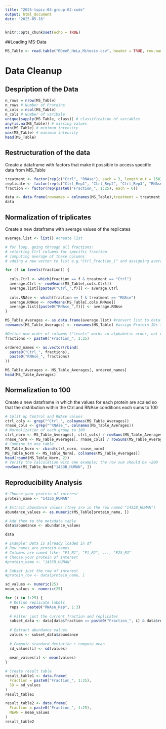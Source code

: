 ```yaml
---
title: "2025-topic-03-group-02-code"
output: html_document
date: "2025-05-16"
---
```


```r
knitr::opts_chunk$set(echo = TRUE)
```

##Loading MS-Data
```r
MS_Table <- read.table("RDeeP_HeLa_Mitosis.csv", header = TRUE, row.names = 1, sep = ";")
```

# Data Cleanup
## Despription of the Data
```r
n_rows = nrow(MS_Table) 
n_rows # Number of Proteins
n_cols = ncol(MS_Table) 
n_cols # Number of varibale
unique(sapply(MS_Table, class)) # classification of variables
any(is.na(MS_Table)) # missing values
min(MS_Table) # minimum intensity
max(MS_Table) # maximum intensity
head(MS_Table)
```

## Restructuration of the data
Create a dataframe with factors that make it possible to access specific data from MS_Table
```r
treatment <- factor(rep(c("Ctrl", "RNAse"), each = 3, length.out = 150))
replicate <- factor(rep(c("Ctrl_Rep1", "Ctrl_Rep2", "Ctrl_Rep3", "RNAse_Rep1","RNAse_Rep2", "RNAse_Rep3"),25))
fraction <- factor(rep(paste0("Fraction_", 1:25), each = 6))

data <- data.frame(rownames = colnames(MS_Table),treatment = treatment, replicate = replicate, fraction = fraction)
data
```
## Normalization of triplicates 
Create a new dataframe with average values of the replicates 
```r
average.list <- list() #create list

# for loop, going through all fractions: 
# selecting Ctrl columns for specific fraction
# computing average of these columns 
# adding a new vector to list e.g."Ctrl_Fraction_1" and assigning average values 

for (f in levels(fraction)) {
  
  cols.Ctrl <- which(fraction == f & treatment == "Ctrl") 
  average.Ctrl <- rowMeans(MS_Table[,cols.Ctrl]) 
  average.list[[paste0("Ctrl_",f)]] <- average.Ctrl 
  
  cols.RNAse <- which(fraction == f & treatment == "RNAse")
  average.RNAse <- rowMeans(MS_Table[,cols.RNAse])
  average.list[[paste0("RNAse_",f)]] <- average.RNAse
}

MS_Table_Averages <- as.data.frame(average.list) #convert list to dataframe
rownames(MS_Table_Averages) <- rownames(MS_Table) #assign Protein IDs to average values

#Define new order of columns ("levels" works in alphabetic order, not useful for us)
fractions <- paste0("Fraction_", 1:25)

ordered_names <- as.vector(rbind(
  paste0("Ctrl_", fractions),
  paste0("RNAse_", fractions)
))

MS_Table_Averages <- MS_Table_Averages[, ordered_names]
head(MS_Table_Averages)
```
## Normalization to 100 
Create a new dataframe in which the values for each protein are scaled so that the distribution within the Ctrl and RNAse conditions each sums to 100
```r
# Split up Control and RNAse values 
ctrl_cols <- grep("^Ctrl_", colnames(MS_Table_Averages))
rnase_cols <- grep("^RNAse_", colnames(MS_Table_Averages))
# Normalization of each group to 100 
ctrl_norm <- MS_Table_Averages[, ctrl_cols] / rowSums(MS_Table_Averages[, ctrl_cols]) * 100
rnase_norm <- MS_Table_Averages[, rnase_cols] / rowSums(MS_Table_Averages[, rnase_cols]) * 100
# Combine in one table 
MS_Table_Norm <- cbind(ctrl_norm, rnase_norm)
MS_Table_Norm <- MS_Table_Norm[, colnames(MS_Table_Averages)]
head(round(MS_Table_Norm, 2))
# Verify the calculation with one example; the row sum should be ~200
rowSums(MS_Table_Norm["1433B_HUMAN", ]) 
```


## Reproducibility Analysis
```r
# Choose your protein of interest
protein_name <- "1433G_HUMAN"

# Extract abundance values (they are in the row named "1433B_HUMAN")
abundance_values <- as.numeric(MS_Table[protein_name, ])

# Add them to the metadata table
data$abundance <- abundance_values

data 
```






```r
# Example: Data is already loaded in df
# Row names are protein names
# Columns are named like: "F1_R1", "F1_R2", ..., "F25_R3"
# Choose your protein of interest
#protein_name <- "1433B_HUMAN"

# Subset just the row of interest
#protein_row <- data[protein_name, ]

sd_values <- numeric(25)
mean_values <- numeric(25)

for (i in 1:25) {
  # Define replicate labels
  reps <- paste0("RNAse_Rep", 1:3)
  
  # Filter just the current fraction and replicates
  subset_data <- data[data$fraction == paste0("Fraction_", i) & data$replicate %in% reps, ]
  
  # Extract abundance values
  values <- subset_data$abundance
  
  # Compute standard deviation + compute mean
  sd_values[i] <- sd(values)
  
  mean_values[i] <- mean(values)
}

# Create result table 
result_table1 <- data.frame(
  Fraction = paste0("Fraction_", 1:25),
  SD = sd_values
)
result_table1

result_table2 <- data.frame(
  Fraction = paste0("Fraction_", 1:25),
  MEAN = mean_values
)
result_table2




```


